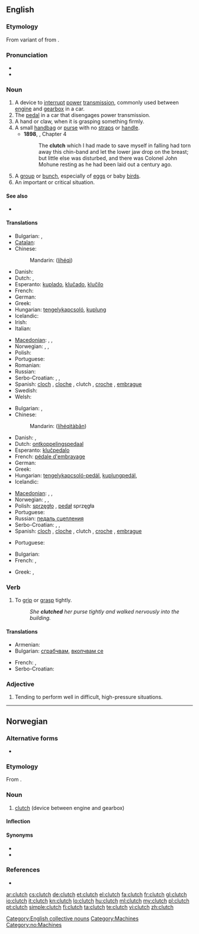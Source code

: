 ==English==

===Etymology===
From {{etyl|enm}} {{term|clucchen|lang=enm}} variant of {{term|clicchen|lang=enm}} from {{etyl|ang}} {{term|clyccan|lang=ang}}.

===Pronunciation===
* {{audio|en-us-clutch.ogg|Audio (US)}}
* {{rhymes|ʌtʃ}}

===Noun===
{{en-noun|es}}

# A device to [[interrupt]] [[power]] [[transmission]], commonly used between [[engine]] and [[gearbox]] in a car.
# The [[pedal]] in a car that disengages power transmission.
# A hand or claw, when it is grasping something firmly.
# A small [[handbag]] or [[purse]] with no [[straps]] or [[handle]].
#* '''1898''', {{w|J. Meade Falkner}}, {{w|Moonfleet}} Chapter 4
#*: The '''clutch''' which I had made to save myself in falling had torn away this chin-band and let the lower jaw drop on the breast; but little else was disturbed, and there was Colonel John Mohune resting as he had been laid out a century ago.
# A [[group]] or [[bunch]], especially of [[eggs]] or baby [[birds]].
# An important or critical situation.

====See also====
* {{pedialite}}

====Translations====
{{trans-top|A device to interrupt power transmission}}
* Bulgarian: {{t+|bg|съединител|m}}, {{t|bg|амбриаж|m}}
* [[Catalan]]: {{t|ca|embragatge}}
* Chinese:
*: Mandarin: {{zh-ts|[[離合]][[器]]|[[离合]][[器]]}} ([[lí]][[hé]][[qì]])
* Danish: {{t-|da|kobling|c}}
* Dutch: {{t+|nl|koppeling}}, {{t+|nl|klauw|f}}
* Esperanto: [[kuplado]], [[kluĉado]], [[kluĉilo]]
* French: {{t+|fr|embrayage}}
* German: {{t+|de|Kupplung|f}}
* Greek: {{t+|el|συμπλέκτης|m|tr=sympléktis}}
* Hungarian: [[tengelykapcsoló]], [[kuplung]]
* Icelandic: {{t|is|kúpling}}
* Irish: {{t-|ga|ál|xs=Irish}}
* Italian: {{t-|it|frizione}}
{{trans-mid}}
* [[Macedonian]]: {{t-|mk|квачило|n|tr=kváčilo}}, {{t|mk|спојка|f|tr=spójka}}, {{t|mk|куплунг|m|tr=kúplung}}
* Norwegian: {{t-|no|clutch|m}}, {{t-|no|kløtsj|m}}, {{t-|no|kobling|m}}
* Polish: {{t+|pl|sprzęgło|n}}
* Portuguese: {{t|pt|embraiagem}}
* Romanian: {{t|ro|ambreiaj|n}}
* Russian: {{t+|ru|сцепление|n}}
* Serbo-Croatian: {{t|sh|kvačilo}}, {{t|sh|spojka}}, {{t|sh|kuplung}}
* Spanish: [[cloch]] {{m}} {{qualifier|Colombia|Costa Rica|Honduras|Mexico|Nicaragua}}, [[cloche]] {{qualifier|Caribbean Islands|Colombian Atlantic Coast|Venezuela}}, clutch {{qualifier|Colombia|El Salvador|Guatemala|Mexico|Panama|Peru - pronounced 'cloch'}} {{m}}, [[croche]] {{m}} {{qualifier|Venezuela}}, [[embrague]] {{m}} {{qualifier|Argentina|Bolivia|Chile|Ecuador|Paraguay|Spain|Uruguay}}
* Swedish: {{t-|sv|koppling}}
* Welsh: {{t|cy|cydiwr|xs=Welsh}}
{{trans-bottom}}

{{trans-top|The pedal in a car that disengages power transmission}}
* Bulgarian: {{t+|bg|съединител|m}}, {{t|bg|амбриаж|m}}
* Chinese:
*: Mandarin: {{zh-ts|[[離合]][[器]][[踏板]]|[[离合]][[器]][[踏板]]}} ([[lí]][[hé]][[qì]][[tà]][[bǎn]])
* Danish: {{t-|da|kobling|c}}, {{t-|da|koblingspedal|c}}
* Dutch: [[ontkoppelingspedaal]] {{m}}
* Esperanto: [[kluĉpedalo]]
* French: [[pédale d'embrayage]]
* German: {{t-|de|Kupplungspedal}}
* Greek: {{t+|el|συμπλέκτης|m|tr=sympléktis}}
* Hungarian: [[tengelykapcsoló-pedál]], [[kuplungpedál]], {{t|hu|kuplung}}
* Icelandic: {{t+|is|kúpling|f}}
{{trans-mid}}
* [[Macedonian]]: {{t-|mk|квачило|n|tr=kváčilo}}, {{t|mk|спојка|f|tr=spójka}}, {{t|mk|куплунг|m|tr=kúplung}}
* Norwegian: {{t-|no|clutchpedal|m}}, {{t-|no|kløtsjpedal|m}}, {{t-|no|koblingspedal|m}}
* Polish: [[sprzęgło]] {{n}}, [[pedał]] sprzęgła {{m}}
* Portuguese: {{t|pt|embraiagem|f}}
* Russian: [[педаль сцепления]]
* Serbo-Croatian: {{t|sh|kvačilo}}, {{t|sh|spojka}}, {{t|sh|kuplung}}
* Spanish: [[cloch]] {{m}} {{qualifier|Colombia|Costa Rica|Honduras|Mexico|Nicaragua}}, [[cloche]] {{qualifier|Caribbean Islands|Colombian Atlantic Coast|Venezuela}}, clutch {{qualifier|Colombia|El Salvador|Guatemala|Mexico|Panama|Peru - pronounced 'cloch'}} {{m}}, [[croche]] {{m}} {{qualifier|Venezuela}}, [[embrague]] {{m}} {{qualifier|Argentina|Bolivia|Chile|Ecuador|Paraguay|Spain|Uruguay}}
{{trans-bottom}}

{{trans-top|A small handbag or purse with no straps or handle}}
* Portuguese: {{t|pt|bolsa carteira}}
{{trans-mid}}
{{trans-bottom}}

{{trans-top|A group or bunch, especially of eggs or baby birds}}
* Bulgarian: {{t|bg|люпило|n}}
* French: {{t+|fr|nichée|f}}, {{t+|fr|couvée|f}}
{{trans-mid}}
* Greek: {{t|el|άδραγμα|n|tr=ádragma}}, {{t|el|άρπαγμα|n|tr=árpagma}}
{{trans-bottom}}

===Verb===
{{en-verb|clutch|es}}

# To [[grip]] or [[grasp]] tightly.
#: ''She '''clutched''' her purse tightly and walked nervously into the building.''

====Translations====
{{trans-top|to grip or grasp tightly}}
* Armenian: {{t-|hy|կառչել|tr=kaṙčel}}
* Bulgarian: [[сграбчвам]], [[вкопчвам се]]
{{trans-mid}}
* French: {{t+|fr|agripper}}, {{t+|fr|serrer}}
* Serbo-Croatian: {{t|sh|zakačiti}}
{{trans-bottom}}

===Adjective===
{{en-adj}}

# {{US}} Tending to perform well in difficult, high-pressure situations.

[[Category:English collective nouns]]
[[Category:Machines]]

----

==Norwegian==

===Alternative forms===
* {{l|no|kløtsj}}

===Etymology===
From {{etyl|en|no}} {{term|clutch|lang=en}}.

===Noun===
{{infl|no|noun|g=m}}

# [[#English|clutch]] (device between engine and gearbox)

====Inflection====
{{no-noun-infl|nb-class=m1|nn-class=m1}}

====Synonyms====
* {{l-nb|kobling}}
* {{l|no|kopling}}

===References===
* {{R:Dokumentasjonsprosjektet}}

[[Category:no:Machines]]

[[ar:clutch]]
[[cs:clutch]]
[[de:clutch]]
[[et:clutch]]
[[el:clutch]]
[[fa:clutch]]
[[fr:clutch]]
[[gl:clutch]]
[[io:clutch]]
[[it:clutch]]
[[kn:clutch]]
[[lo:clutch]]
[[hu:clutch]]
[[ml:clutch]]
[[my:clutch]]
[[pl:clutch]]
[[pt:clutch]]
[[simple:clutch]]
[[fi:clutch]]
[[ta:clutch]]
[[te:clutch]]
[[vi:clutch]]
[[zh:clutch]]